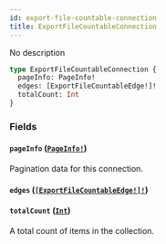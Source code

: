 ```yaml
---
id: export-file-countable-connection
title: ExportFileCountableConnection
---
```


No description

```graphql
type ExportFileCountableConnection {
  pageInfo: PageInfo!
  edges: [ExportFileCountableEdge!]!
  totalCount: Int
}
```

### Fields

#### `pageInfo` ([`PageInfo!`](/api-reference/objects/page-info.mdx))

Pagination data for this connection.

#### `edges` ([`[ExportFileCountableEdge!]!`](/api-reference/objects/export-file-countable-edge.mdx))

#### `totalCount` ([`Int`](/api-reference/scalars/int.mdx))

A total count of items in the collection.
